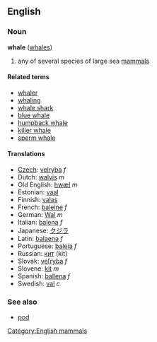 ==English==
===Noun===
'''whale''' ([[whales]])

# any of several species of large sea [[mammal]]s

====Related terms====
*[[whaler]]
*[[whaling]]
*[[whale shark]]
*[[blue whale]]
*[[humpback whale]]
*[[killer whale]]
*[[sperm whale]]

====Translations====
*[[Czech]]: [[velryba]] ''f''
*Dutch: [[walvis]] ''m''
*Old English: [[hwæl]] ''m''
*Estonian: [[vaal#Estonian|vaal]]
*Finnish: [[valas#Finnish|valas]]
*French: [[baleine]] ''f''
*German: [[Wal]] ''m''
*Italian: [[balena]] ''f''
*Japanese: [[クジラ]]
*Latin: [[balaena]] ''f''
*Portuguese: [[baleia]] ''f''
*Russian: [[кит]] (kit)
*Slovak: [[veľryba#Slovak|veľryba]] ''f''
*Slovene: [[kit]] ''m''
*Spanish: [[ballena]] ''f''
*Swedish: [[val]] ''c''

===See also===
*[[pod]]


[[Category:English mammals]]